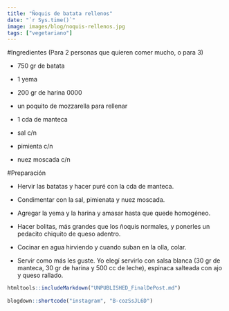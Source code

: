 ```yaml
---
title: "Ñoquis de batata rellenos"
date: "`r Sys.time()`"
image: images/blog/noquis-rellenos.jpg
tags: ["vegetariano"]
---
```


#Ingredientes (Para 2 personas que quieren comer mucho, o para 3)

- 750 gr de batata

- 1 yema

- 200 gr de harina 0000

- un poquito de mozzarella para rellenar

- 1 cda de manteca

- sal c/n

- pimienta c/n

- nuez moscada c/n

#Preparación

- Hervir las batatas y hacer puré con la cda de manteca.

- Condimentar con la sal, pimienata y nuez moscada.

- Agregar la yema y la harina y amasar hasta que quede homogéneo.

- Hacer bolitas, más grandes que los ñoquis normales, y ponerles un pedacito chiquito de queso adentro.

- Cocinar en agua hirviendo y cuando suban en la olla, colar.

- Servir como más les guste. Yo elegí servirlo con salsa blanca (30 gr de manteca, 30 gr de harina y 500 cc de leche), espinaca salteada con ajo y queso rallado.



```r
htmltools::includeMarkdown("UNPUBLISHED_FinalDePost.md")
 
blogdown::shortcode("instagram", "B-cozSsJL6D")

```



